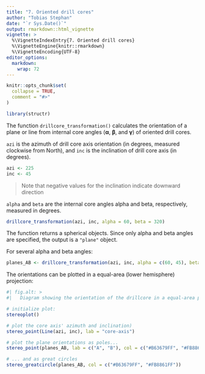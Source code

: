 ```yaml
---
title: "7. Oriented drill cores"
author: "Tobias Stephan"
date: "`r Sys.Date()`"
output: rmarkdown::html_vignette
vignette: >
  %\VignetteIndexEntry{7. Oriented drill cores}
  %\VignetteEngine{knitr::rmarkdown}
  %\VignetteEncoding{UTF-8}
editor_options: 
  markdown: 
    wrap: 72
---
```


```r
knitr::opts_chunk$set(
  collapse = TRUE,
  comment = "#>"
)
```

```r
library(structr)
```

The function `drillcore_transformation()` calculates the orientation of a plane or line from internal core angles (**&alpha;**, **&beta;**, and **&gamma;**) of oriented drill cores.

`azi` is the azimuth of drill core axis orientation (in degrees, measured clockwise from North), and `inc` is the inclination of drill core axis (in degrees). 

```r
azi <- 225
inc <- 45
```
> Note that negative values for the inclination indicate downward direction

`alpha` and `beta` are the internal core angles alpha and beta, respectively, measured in degrees.

```r
drillcore_transformation(azi, inc, alpha = 60, beta = 320)
```
The function returns a spherical objects. Since only alpha and beta angles are specified, the output is a `"plane"` object.

For several alpha and beta angles:
```r
planes_AB <- drillcore_transformation(azi, inc, alpha = c(60, 45), beta = c(320, 220))
```

The orientations can be plotted in a equal-area (lower hemisphere) projection:
```r
#| fig.alt: >
#|   Diagram showing the orientation of the drillcore in a equal-area projection

# initialize plot:
stereoplot()

# plot the core axis' azimuth and inclination)
stereo_point(Line(azi, inc), lab = "core-axis")

# plot the plane orientations as poles...
stereo_point(planes_AB, lab = c("A", "B"), col = c("#B63679FF", "#FB8861FF"))

# ... and as great circles
stereo_greatcircle(planes_AB, col = c("#B63679FF", "#FB8861FF"))
```
